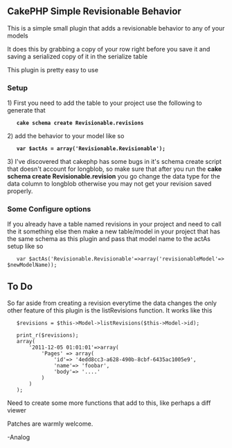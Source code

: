 ==CakePHP Simple Revisionable Behavior==
This is a simple small plugin that adds a revisionable behavior to any of your models

It does this by grabbing a copy of your row right before you save it and saving a serialized copy of it in the serialize table

This plugin is pretty easy to use

===Setup===
1) First you need to add the table to your project  use the following to generate that
	'''cake schema create Revisionable.revisions'''

2) add the behavior to your model like so 

	'''var $actAs = array('Revisionable.Revisionable');'''

3)  I've discovered that cakephp has some bugs in it's schema create script that doesn't account for longblob, so make sure that after you run the '''cake schema create Revisionable.revision''' you go change the data type for the data column to longblob otherwise you may not get your revision saved properly.

===Some Configure options===

If you already have a table named revisions in your project and need to call the it something else then 
make a new table/model in your project that has the same schema as this plugin and pass that model name
to the actAs setup like so

	var $actAs('Revisionable.Revisionable'=>array('revisionableModel'=>$newModelName));


==To Do==

So far aside from creating a revision everytime the data changes the only other feature of this plugin
is the listRevisions function.  It works like this

	$revisions = $this->Model->listRevisions($this->Model->id);

	print_r($revisions);
	array(
		'2011-12-05 01:01:01'=>array(
			'Pages' => array(
				'id'=> '4edd8cc3-a628-490b-8cbf-6435ac1005e9',
				'name'=> 'foobar',
				'body'=> '....'
			)
		)
	);

Need to create some more functions that add to this, like perhaps a diff viewer

Patches are warmly welcome.

-Analog
			
